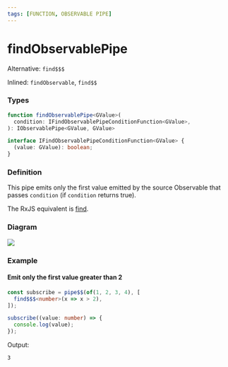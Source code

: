 ```yaml
---
tags: [FUNCTION, OBSERVABLE PIPE]
---
```


# findObservablePipe

Alternative: `find$$$`

Inlined: `findObservable`, `find$$`

### Types

```ts
function findObservablePipe<GValue>(
  condition: IFindObservablePipeConditionFunction<GValue>,
): IObservablePipe<GValue, GValue>
```

```ts
interface IFindObservablePipeConditionFunction<GValue> {
  (value: GValue): boolean;
}
```

### Definition

This pipe emits only the first value emitted by the source Observable that passes `condition` (if `condition` returns true).

The RxJS equivalent is [find](https://rxjs.dev/api/operators/find).

### Diagram

[//]: # (TODO algorithm diagram)

![](example-diagram.svg)

### Example

#### Emit only the first value greater than 2

```ts
const subscribe = pipe$$(of(1, 2, 3, 4), [
  find$$$<number>(x => x > 2),
]);

subscribe((value: number) => {
  console.log(value);
});
```

Output:

```text
3
```
